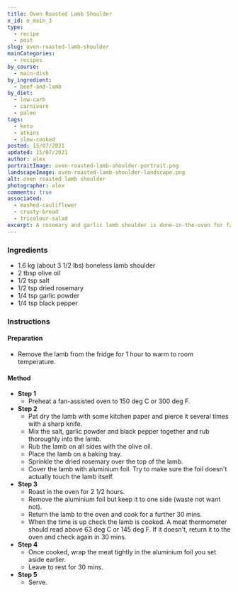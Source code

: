 ```yaml
---
title: Oven Roasted Lamb Shoulder
x_id: o_main_3
type:
  - recipe
  - post
slug: oven-roasted-lamb-shoulder
mainCategories: 
  - recipes
by_course:
  - main-dish
by_ingredient:
  - beef-and-lamb
by_diet:
  - low-carb
  - carnivore
  - paleo
tags:
  - keto
  - atkins
  - slow-cooked
posted: 15/07/2021
updated: 15/07/2021
author: alex
portraitImage: oven-roasted-lamb-shoulder-portrait.png
landscapeImage: oven-roasted-lamb-shoulder-landscape.png
alt: oven roasted lamb shoulder
photographer: alex
comments: true
associated: 
  - mashed-cauliflower
  - crusty-bread
  - tricolour-salad
excerpt: A rosemary and garlic lamb shoulder is done-in-the-oven for fall-apart meat as an alternative to a slow cooker.
---
```


<Ingredients>

### Ingredients
    
  - 1.6 kg (about 3 1/2 lbs) boneless lamb shoulder
  - 2 tbsp olive oil
  - 1/2 tsp salt
  - 1/2 tsp dried rosemary
  - 1/4 tsp garlic powder
  - 1/4 tsp black pepper


</Ingredients>

<Instructions>

### Instructions

#### Preparation

  - Remove the lamb from the fridge for 1 hour to warm to room temperature.

#### Method

  - **Step 1**
    - Preheat a fan-assisted oven to 150 deg C or 300 deg F.
  - **Step 2**
    - Pat dry the lamb with some kitchen paper and pierce it several times with a sharp knife.
    - Mix the salt, garlic powder and black pepper together and rub thoroughly into the lamb.
    - Rub the lamb on all sides with the olive oil.
    - Place the lamb on a baking tray.
    - Sprinkle the dried rosemary over the top of the lamb.
    - Cover the lamb with aluminium foil. Try to make sure the foil doesn't actually touch the lamb itself.
  - **Step 3**
    - Roast in the oven for 2 1/2 hours.
    - Remove the aluminium foil but keep it to one side (waste not want not).
    - Return the lamb to the oven and cook for a further 30 mins.
    - When the time is up check the lamb is cooked. A meat thermometer should read above 63 deg C or 145 deg F. If it doesn't, return it to the oven and check again in 30 mins.
  - **Step 4**
    - Once cooked, wrap the meat tightly in the aluminium foil you set aside earlier.
    - Leave to rest for 30 mins.
  - **Step 5**
    - Serve.

</Instructions>


